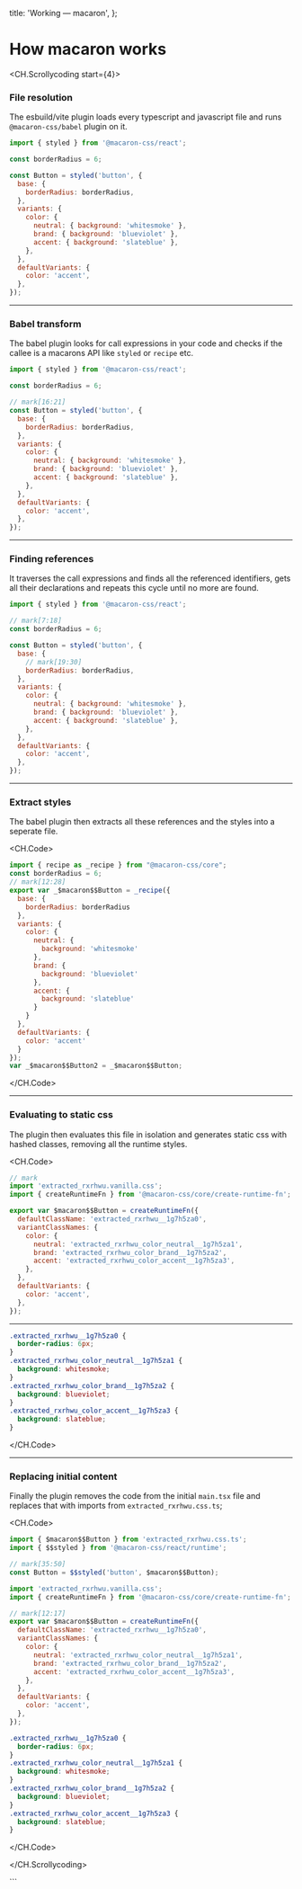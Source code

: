 
  title: 'Working — macaron',
};

<Layout>

# How macaron works

<CH.Scrollycoding start={4}>
### File resolution

The esbuild/vite plugin loads every typescript and javascript file and runs `@macaron-css/babel` plugin on it.

```js main.tsx
import { styled } from '@macaron-css/react';

const borderRadius = 6;

const Button = styled('button', {
  base: {
    borderRadius: borderRadius,
  },
  variants: {
    color: {
      neutral: { background: 'whitesmoke' },
      brand: { background: 'blueviolet' },
      accent: { background: 'slateblue' },
    },
  },
  defaultVariants: {
    color: 'accent',
  },
});
```

---

### Babel transform

The babel plugin looks for call expressions in your code and checks if the callee is a macarons API like `styled` or `recipe` etc.

```js main.tsx focus=5:19
import { styled } from '@macaron-css/react';

const borderRadius = 6;

// mark[16:21]
const Button = styled('button', {
  base: {
    borderRadius: borderRadius,
  },
  variants: {
    color: {
      neutral: { background: 'whitesmoke' },
      brand: { background: 'blueviolet' },
      accent: { background: 'slateblue' },
    },
  },
  defaultVariants: {
    color: 'accent',
  },
});
```

---

### Finding references

It traverses the call expressions and finds all the referenced identifiers, gets all their declarations and repeats this cycle until no more are found.

```js main.tsx focus=3,7
import { styled } from '@macaron-css/react';

// mark[7:18]
const borderRadius = 6;

const Button = styled('button', {
  base: {
    // mark[19:30]
    borderRadius: borderRadius,
  },
  variants: {
    color: {
      neutral: { background: 'whitesmoke' },
      brand: { background: 'blueviolet' },
      accent: { background: 'slateblue' },
    },
  },
  defaultVariants: {
    color: 'accent',
  },
});
```

---

### Extract styles

The babel plugin then extracts all these references and the styles into a seperate file.

<CH.Code>
```js extracted_rxrhwu.css.ts
import { recipe as _recipe } from "@macaron-css/core";
const borderRadius = 6;
// mark[12:28]
export var _$macaron$$Button = _recipe({
  base: {
    borderRadius: borderRadius
  },
  variants: {
    color: {
      neutral: {
        background: 'whitesmoke'
      },
      brand: {
        background: 'blueviolet'
      },
      accent: {
        background: 'slateblue'
      }
    }
  },
  defaultVariants: {
    color: 'accent'
  }
});
var _$macaron$$Button2 = _$macaron$$Button;
````

</CH.Code>

---

### Evaluating to static css

The plugin then evaluates this file in isolation and generates static css with hashed classes, removing all the runtime styles.

<CH.Code>
```js extracted_rxrhwu.css.ts
// mark
import 'extracted_rxrhwu.vanilla.css';
import { createRuntimeFn } from '@macaron-css/core/create-runtime-fn';

export var $macaron$$Button = createRuntimeFn({
  defaultClassName: 'extracted_rxrhwu__1g7h5za0',
  variantClassNames: {
    color: {
      neutral: 'extracted_rxrhwu_color_neutral__1g7h5za1',
      brand: 'extracted_rxrhwu_color_brand__1g7h5za2',
      accent: 'extracted_rxrhwu_color_accent__1g7h5za3',
    },
  },
  defaultVariants: {
    color: 'accent',
  },
});
```
---
```css extracted_rxrhwu.vanilla.css
.extracted_rxrhwu__1g7h5za0 {
  border-radius: 6px;
}
.extracted_rxrhwu_color_neutral__1g7h5za1 {
  background: whitesmoke;
}
.extracted_rxrhwu_color_brand__1g7h5za2 {
  background: blueviolet;
}
.extracted_rxrhwu_color_accent__1g7h5za3 {
  background: slateblue;
}
```

</CH.Code>

---

### Replacing initial content

Finally the plugin removes the code from the initial `main.tsx` file and replaces that with imports from `extracted_rxrhwu.css.ts`;

<CH.Code>
```js main.tsx
import { $macaron$$Button } from 'extracted_rxrhwu.css.ts';
import { $$styled } from '@macaron-css/react/runtime';

// mark[35:50]
const Button = $$styled('button', $macaron$$Button);

````

```js extracted_rxrhwu.css.ts
import 'extracted_rxrhwu.vanilla.css';
import { createRuntimeFn } from '@macaron-css/core/create-runtime-fn';

// mark[12:17]
export var $macaron$$Button = createRuntimeFn({
  defaultClassName: 'extracted_rxrhwu__1g7h5za0',
  variantClassNames: {
    color: {
      neutral: 'extracted_rxrhwu_color_neutral__1g7h5za1',
      brand: 'extracted_rxrhwu_color_brand__1g7h5za2',
      accent: 'extracted_rxrhwu_color_accent__1g7h5za3',
    },
  },
  defaultVariants: {
    color: 'accent',
  },
});
````

```css extracted_rxrhwu.vanilla.css
.extracted_rxrhwu__1g7h5za0 {
  border-radius: 6px;
}
.extracted_rxrhwu_color_neutral__1g7h5za1 {
  background: whitesmoke;
}
.extracted_rxrhwu_color_brand__1g7h5za2 {
  background: blueviolet;
}
.extracted_rxrhwu_color_accent__1g7h5za3 {
  background: slateblue;
}
```

</CH.Code>

</CH.Scrollycoding>

</Layout>
```
